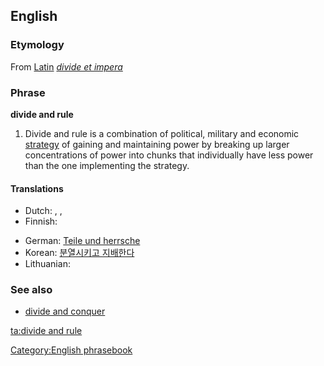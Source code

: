 {{wikipedia}}
==English==

===Etymology===
From [[w:Latin|Latin]] ''[[divide et impera]]''

===Phrase===
'''divide and rule'''

#Divide and rule is a combination of political, military and economic [[strategy]] of gaining and maintaining power by breaking up larger concentrations of power into chunks that individually have less power than the one implementing the strategy.

====Translations====
{{trans-top|Divide and conquer}}
* Dutch: {{t-|nl|divide et impera}}, {{t-|nl|deel en heers}}, {{t-|nl|verdeel en heers}}
* Finnish: {{t-|fi|hajota ja hallitse}}
{{trans-mid}}
* German: [[Teile und herrsche]]
* Korean: [[분열시키고 지배한다]]
* Lithuanian: {{t|lt|skaldyk ir valdyk|xs=Lithuanian}}
{{trans-bottom}}

===See also===
*[[divide and conquer]]

[[Category:English phrasebook]]

[[ta:divide and rule]]
